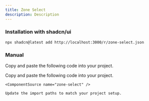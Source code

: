 ```yaml
---
title: Zone Select
description: Description
---
```


<ComponentTabs name="zone-select-demo" />


### Installation with shadcn/ui

```package-install
npx shadcn@latest add http://localhost:3000/r/zone-select.json
```

### Manual

Copy and paste the following code into your project.

<Steps>
  <Step>
    Copy and paste the following code into your project.

    <ComponentSource name="zone-select" />
  </Step>
  <Step>

    Update the import paths to match your project setup.
  </Step>
</Steps>